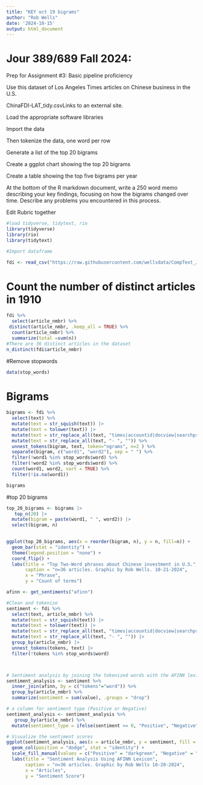 ```yaml
---
title: "KEY oct 19 bigrams"
author: "Rob Wells"
date: '2024-10-15'
output: html_document
---
```


# Jour 389/689 Fall 2024:

Prep for Assignment #3: Basic pipeline proficiency

Use this dataset of Los Angeles Times articles on Chinese business in the U.S.

ChinaFDI-LAT_tidy.csvLinks to an external site.

Load the appropriate software libraries

Import the data

Then tokenize the data, one word per row

Generate a list of the top 20 bigrams

Create a ggplot chart showing the top 20 bigrams

Create a table showing the top five bigrams per year

At the bottom of the R markdown document, write a 250 word memo describing your key findings, focusing on how the bigrams changed over time. Describe any problems you encountered in this process.

 

Edit Rubric together

```r
#load tidyverse, tidytext, rio 
library(tidyverse)
library(rio)
library(tidytext)
```

```r
#Import dataframe 

fdi <- read_csv("https://raw.githubusercontent.com/wellsdata/CompText_Jour/main/data/ChinaFDI-LAT_tidy.csv")

```




# Count the number of distinct articles in 1910
```r
fdi %>% 
  select(article_nmbr) %>% 
 distinct(article_nmbr, .keep_all = TRUE) %>% 
  count(article_nmbr) %>% 
  summarize(total =sum(n)) 
#There are 36 distinct articles in the dataset 
n_distinct(fdi$article_nmbr)
```

#Remove stopwords
```r
data(stop_words)
```


# Bigrams

```r
bigrams <- fdi %>% 
  select(text) %>% 
  mutate(text = str_squish(text)) |> 
  mutate(text = tolower(text)) |>  
  mutate(text = str_replace_all(text, "times|accountid|docview|searchproquestcom|proquest|los|angeles|calif|document|id|url|searchcom|title|pages|publication date|publication subject|issn|language of publication: english|document url|copyright|last updated|database|startofarticle|proquest document id|classification|https|--|people|publication info|illustration|caption|[0-9.]|identifier /keyword|twitter\\.", "")) |> 
  mutate(text = str_replace_all(text, "- ", "")) %>% 
  unnest_tokens(bigram, text, token="ngrams", n=2 ) %>% 
  separate(bigram, c("word1", "word2"), sep = " ") %>% 
  filter(!word1 %in% stop_words$word) %>%
  filter(!word2 %in% stop_words$word) %>% 
  count(word1, word2, sort = TRUE) %>% 
  filter(!is.na(word1))

bigrams
```

#top 20 bigrams
```r

top_20_bigrams <- bigrams |> 
   top_n(20) |> 
  mutate(bigram = paste(word1, " ", word2)) |> 
  select(bigram, n)
  


```



```r
ggplot(top_20_bigrams, aes(x = reorder(bigram, n), y = n, fill=n)) +
  geom_bar(stat = "identity") +
  theme(legend.position = "none") +
  coord_flip() +  
  labs(title = "Top Two-Word phrases about Chinese investment in U.S.",
       caption = "n=36 articles. Graphic by Rob Wells. 10-21-2024",
       x = "Phrase",
       y = "Count of terms")
```



```r
afinn <- get_sentiments("afinn")

#Clean and tokenize
sentiment <- fdi %>% 
  select(text, article_nmbr) %>% 
  mutate(text = str_squish(text)) |> 
  mutate(text = tolower(text)) |>  
  mutate(text = str_replace_all(text, "times|accountid|docview|searchproquestcom|proquest|los|angeles|calif|document|id|url|searchcom|title|pages|publication date|publication subject|issn|language of publication: english|document url|copyright|last updated|database|startofarticle|proquest document id|classification|https|--|people|publication info|illustration|caption|[0-9.]|identifier /keyword|twitter\\.", "")) |> 
  mutate(text = str_replace_all(text, "- ", "")) |> 
  group_by(article_nmbr) |> 
  unnest_tokens(tokens, text) |> 
  filter(!tokens %in% stop_words$word) 



# Sentiment analysis by joining the tokenized words with the AFINN lexicon
sentiment_analysis <- sentiment %>%
  inner_join(afinn, by = c("tokens"="word")) %>%
  group_by(article_nmbr) %>%  
  summarize(sentiment = sum(value), .groups = "drop")

# a column for sentiment type (Positive or Negative)
sentiment_analysis <- sentiment_analysis %>%
   group_by(article_nmbr) %>% 
  mutate(sentiment_type = ifelse(sentiment >= 0, "Positive", "Negative"))
```

```r
# Visualize the sentiment scores
ggplot(sentiment_analysis, aes(x = article_nmbr, y = sentiment, fill = sentiment_type)) +
  geom_col(position = "dodge", stat = "identity") +
  scale_fill_manual(values = c("Positive" = "darkgreen", "Negative" = "red")) + 
  labs(title = "Sentiment Analysis Using AFINN Lexicon",
       caption = "n=36 articles. Graphic by Rob Wells 10-20-2024",
       x = "Articles",
       y = "Sentiment Score") 
```


